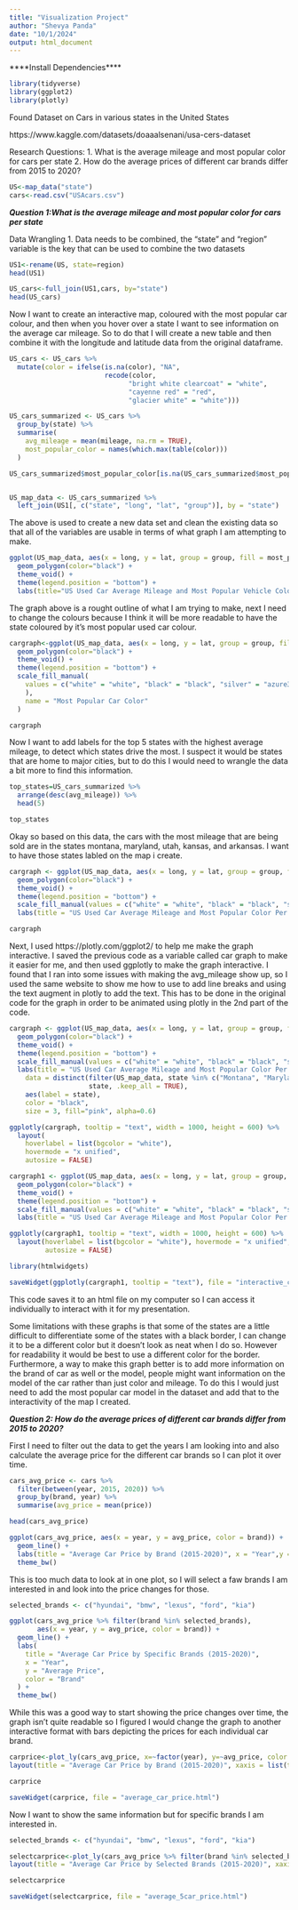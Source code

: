 ```yaml
---
title: "Visualization Project"
author: "Shevya Panda"
date: "10/1/2024"
output: html_document
---
```


****Install Dependencies****
```r
library(tidyverse)
library(ggplot2)
library(plotly)
```

Found Dataset on Cars in various states in the United States

https://www.kaggle.com/datasets/doaaalsenani/usa-cers-dataset

Research Questions:
1. What is the average mileage and most popular color for cars per state
2. How do the average prices of different car brands differ from 2015 to 2020?

```r
US<-map_data("state")
cars<-read.csv("USAcars.csv")
```

***Question 1:What is the average mileage and most popular color for cars per state***

Data Wrangling
1. Data needs to be combined, the "state" and "region" variable is the key that can be used to combine the two datasets

```r
US1<-rename(US, state=region)
head(US1)
```
```r
US_cars<-full_join(US1,cars, by="state")
head(US_cars)
```


Now I want to create an interactive map, coloured with the most popular car colour, and then when you hover over a state I want to see information on the average car mileage. So to do that I will create a new table and then combine it with the longitude and latitude data from the original dataframe.

```r
US_cars <- US_cars %>%
  mutate(color = ifelse(is.na(color), "NA", 
                        recode(color, 
                              "bright white clearcoat" = "white", 
                              "cayenne red" = "red",
                              "glacier white" = "white")))

US_cars_summarized <- US_cars %>%
  group_by(state) %>%
  summarise(
    avg_mileage = mean(mileage, na.rm = TRUE),
    most_popular_color = names(which.max(table(color)))
  )

US_cars_summarized$most_popular_color[is.na(US_cars_summarized$most_popular_color)] <- "Unknown"


US_map_data <- US_cars_summarized %>%
  left_join(US1[, c("state", "long", "lat", "group")], by = "state")

```

The above is used to create a new data set and clean the existing data so that all of the variables are usable in terms of what graph I am attempting to make.

```r
ggplot(US_map_data, aes(x = long, y = lat, group = group, fill = most_popular_color)) +
  geom_polygon(color="black") +
  theme_void() +
  theme(legend.position = "bottom") +
  labs(title="US Used Car Average Mileage and Most Popular Vehicle Colour by State")
```
The graph above is a rought outline of what I am trying to make, next I need to change the colours because I think it will be more readable to have the state coloured by it's most popular used car colour.

```r
cargraph<-ggplot(US_map_data, aes(x = long, y = lat, group = group, fill = most_popular_color)) +
  geom_polygon(color="black") +
  theme_void() +
  theme(legend.position = "bottom") +
  scale_fill_manual(
    values = c("white" = "white", "black" = "black", "silver" = "azure3", "NA" = "gray50","blue"="blue4", "gray"="gray","red"="red", "maroon"="maroon"
    ),
    name = "Most Popular Car Color"
  )

cargraph
```

Now I want to add labels for the top 5 states with the highest average mileage, to detect which states drive the most. I suspect it would be states that are home to major cities, but to do this I would need to wrangle the data a bit more to find this information.

```r
top_states=US_cars_summarized %>%
  arrange(desc(avg_mileage)) %>%
  head(5)

top_states
```

Okay so based on this data, the cars with the most mileage that are being sold are in the states montana, maryland, utah, kansas, and arkansas. I want to have those states labled on the map i create.

```r
cargraph <- ggplot(US_map_data, aes(x = long, y = lat, group = group, fill = most_popular_color, text = paste("State: ", state, "\nAvg Mileage: ", round(avg_mileage, 2)))) +
  geom_polygon(color="black") +
  theme_void() +
  theme(legend.position = "bottom") +
  scale_fill_manual(values = c("white" = "white", "black" = "black", "silver" = "azure3", "NA" = "gray50","blue"="blue4", "gray"="gray","red"="red", "maroon"="maroon"),name = "Most Popular Car Color")+
  labs(title = "US Used Car Average Mileage and Most Popular Color Per State")+geom_label(data=distinct(filter(US_map_data, state %in% c("montana","maryland","utah","kansas","arkansas")),state, .keep_all = T), aes(label=state), fill="pink",alpha=0.6) 

cargraph
```


Next, I used https://plotly.com/ggplot2/ to help me make the graph interactive. I saved the previous code as a variable called car graph to make it easier for me, and then used ggplotly to make the graph interactive. I found that I ran into some issues with making the avg_mileage show up, so I used the same website to show me how to use \n to add line breaks and using the text augment in plotly to add the text. This has to be done in the original code for the graph in order to be animated using plotly in the 2nd part of the code.

```r
cargraph <- ggplot(US_map_data, aes(x = long, y = lat, group = group, fill = most_popular_color, text = paste("State: ", state, "\nAvg Mileage: ", round(avg_mileage, 2)))) +
  geom_polygon(color="black") +
  theme_void() +
  theme(legend.position = "bottom") +
  scale_fill_manual(values = c("white" = "white", "black" = "black", "silver" = "azure3", "NA" = "gray50","blue"="blue4", "gray"="gray","red"="red", "maroon"="maroon"),name = "Most Popular Car Color")+
  labs(title = "US Used Car Average Mileage and Most Popular Color Per State")+geom_text(
    data = distinct(filter(US_map_data, state %in% c("Montana", "Maryland", "Utah", "Kansas", "Arkansas")), 
                    state, .keep_all = TRUE), 
    aes(label = state), 
    color = "black", 
    size = 3, fill="pink", alpha=0.6) 

ggplotly(cargraph, tooltip = "text", width = 1000, height = 600) %>%
  layout(
    hoverlabel = list(bgcolor = "white"), 
    hovermode = "x unified",
    autosize = FALSE)
```


```r
cargraph1 <- ggplot(US_map_data, aes(x = long, y = lat, group = group, fill = most_popular_color, text = paste("State: ", state, "\nAvg Mileage: ", round(avg_mileage, 2)))) +
  geom_polygon(color="black") +
  theme_void() +
  theme(legend.position = "bottom") +
  scale_fill_manual(values = c("white" = "white", "black" = "black", "silver" = "azure3", "NA" = "gray50","blue"="blue4", "gray"="gray","red"="red", "maroon"="maroon"),name = "Most Popular Car Color")+
  labs(title = "US Used Car Average Mileage and Most Popular Color Per State")

ggplotly(cargraph1, tooltip = "text", width = 1000, height = 600) %>%
  layout(hoverlabel = list(bgcolor = "white"), hovermode = "x unified",
         autosize = FALSE)
```

```r
library(htmlwidgets)

saveWidget(ggplotly(cargraph1, tooltip = "text"), file = "interactive_carmap.html")
```

This code saves it to an html file on my computer so I can access it individually to interact with it for my presentation.

Some limitations with these graphs is that some of the states are a little difficult to differentiate some of the states with a black border, I can change it to be a different color but it doesn't look as neat when I do so. However for readability it would be best to use a different color for the border. Furthermore, a way to make this graph better is to add more information on the brand of car as well or the model, people might want information on the model of the car rather than just color and mileage. To do this I would just need to add the most popular car model in the dataset and add that to the interactivity of the map I created.


***Question 2: How do the average prices of different car brands differ from 2015 to 2020?***

First I need to filter out the data to get the years I am looking into and also calculate the average price for the different car brands so I can plot it over time.
```r
cars_avg_price <- cars %>%
  filter(between(year, 2015, 2020)) %>%
  group_by(brand, year) %>%
  summarise(avg_price = mean(price))

head(cars_avg_price)
```

```r
ggplot(cars_avg_price, aes(x = year, y = avg_price, color = brand)) +
  geom_line() +
  labs(title = "Average Car Price by Brand (2015-2020)", x = "Year",y = "Average Price",color = "Brand") +
  theme_bw()

```
This is too much data to look at in one plot, so I will select a faw brands I am interested in and look into the price changes for those.

```r
selected_brands <- c("hyundai", "bmw", "lexus", "ford", "kia")

ggplot(cars_avg_price %>% filter(brand %in% selected_brands), 
       aes(x = year, y = avg_price, color = brand)) +
  geom_line() +
  labs(
    title = "Average Car Price by Specific Brands (2015-2020)",
    x = "Year",
    y = "Average Price",
    color = "Brand"
  ) +
  theme_bw()
```

While this was a good way to start showing the price changes over time, the graph isn't quite readable so I figured I would change the graph to another interactive format with bars depicting the prices for each individual car brand.

```r
carprice<-plot_ly(cars_avg_price, x=~factor(year), y=~avg_price, color = ~brand, type="bar")%>%
layout(title = "Average Car Price by Brand (2015-2020)", xaxis = list(title = "Year"), yaxis = list(title = "Average Price (USD)"), legend = list(title = "Brand"))

carprice 
```

```r
saveWidget(carprice, file = "average_car_price.html")
```

Now I want to show the same information but for specific brands I am interested in.


```r
selected_brands <- c("hyundai", "bmw", "lexus", "ford", "kia")

selectcarprice<-plot_ly(cars_avg_price %>% filter(brand %in% selected_brands), x = ~factor(year), y = ~avg_price, color = ~brand, type = "bar") %>%
layout(title = "Average Car Price by Selected Brands (2015-2020)", xaxis = list(title = "Year"), yaxis = list(title = "Average Price (USD)"), legend = list(title = "Brand"))

selectcarprice
```

```r
saveWidget(selectcarprice, file = "average_5car_price.html")

```

